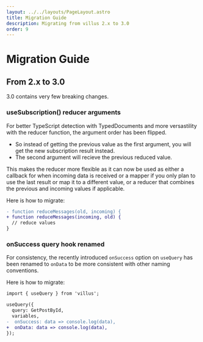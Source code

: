 ```yaml
---
layout: ../../layouts/PageLayout.astro
title: Migration Guide
description: Migrating from villus 2.x to 3.0
order: 9
---
```


# Migration Guide

## From 2.x to 3.0

3.0 contains very few breaking changes.

### useSubscription() reducer arguments

For better TypeScript detection with TypedDocuments and more versastility with the reducer function, the argument order has been flipped.

- So instead of getting the previous value as the first argument, you will get the new subscription result instead.
- The second argument will recieve the previous reduced value.

This makes the reducer more flexible as it can now be used as either a callback for when incoming data is received or a mapper if you only plan to use the last result or map it to a different value, or a reducer that combines the previous and incoming values if applicable.

Here is how to migrate:

```diff
- function reduceMessages(old, incoming) {
+ function reduceMessages(incoming, old) {
  // reduce values
}
```

### onSuccess query hook renamed

For consistency, the recently introduced `onSuccess` option on `useQuery` has been renamed to `onData` to be more consistent with other naming conventions.

Here is how to migrate:

```diff
import { useQuery } from 'villus';

useQuery({
  query: GetPostById,
  variables,
-  onSuccess: data => console.log(data),
+  onData: data => console.log(data),
});
```
